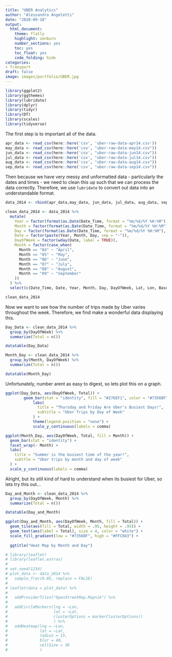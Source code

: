 ```yaml
---
title: "UBER Analytics"
author: "Alessandro Angeletti"
date: "2020-09-18"
output:
  html_document:
    theme: flatly
    highlight: zenburn
    number_sections: yes
    toc: yes
    toc_float: yes
    code_folding: hide
categories:
- Transport
draft: false
image: images/portfolio/UBER.jpg
---
```


```r
library(ggplot2)
library(ggthemes)
library(lubridate)
library(dplyr)
library(tidyr)
library(DT)
library(scales)
library(tidyverse)
```

The first step is to important all of the data.

```r
apr_data <- read_csv(here::here('csv', 'uber-raw-data-apr14.csv'))
may_data <- read_csv(here::here('csv', "uber-raw-data-may14.csv"))
jun_data <- read_csv(here::here('csv', "uber-raw-data-jun14.csv"))
jul_data <- read_csv(here::here('csv', "uber-raw-data-jul14.csv"))
aug_data <- read_csv(here::here('csv', "uber-raw-data-aug14.csv"))
sep_data <- read_csv(here::here('csv', "uber-raw-data-sep14.csv"))
```


Then because we have very messy and unformatted data - particularly the dates and times - we need to clean this up such that we can process the data correctly. Therefore, we use `lubridate` to convert out data into an understandable format.

```r
data_2014 <- rbind(apr_data,may_data, jun_data, jul_data, aug_data, sep_data)

clean_data_2014 <- data_2014 %>% 
  mutate(
    Year = factor(format(as.Date(Date_Time, format = "%m/%d/%Y %H:%M"), "%Y")),
    Month = factor(format(as.Date(Date_Time, format = "%m/%d/%Y %H:%M"), "%m")),
    Day = factor(format(as.Date(Date_Time, format = "%m/%d/%Y %H:%M"), "%d")),
    Date = factor(paste(Year, Month, Day, sep = "-")),
    DayOfWeek = factor(wday(Date, label = TRUE)),
    Month = factor(case_when(
      Month == "04" ~ "April",
      Month == "05" ~ "May",
      Month == "06" ~ "June",
      Month == "07" ~ "July",
      Month == "08" ~ "August",
      Month == "09" ~ "September"
    ))
  ) %>% 
  select(c(Date_Time, Date, Year, Month, Day, DayOfWeek, Lat, Lon, Base))

clean_data_2014
```

Now we want to see how the number of trips made by Uber varies throughout the week. Therefore, we find make a wonderful data displaying this.

```r
Day_Data <- clean_data_2014 %>% 
  group_by(DayOfWeek) %>%
  summarize(Total = n())

datatable(Day_Data)

Month_Day <- clean_data_2014 %>%
  group_by(Month, DayOfWeek) %>%
  summarize(Total = n())

datatable(Month_Day)
```

Unfortunately, number arent as easy to digest, so lets plot this on a graph.

```r
ggplot(Day_Data, aes(DayOfWeek, Total)) + 
        geom_bar(stat = "identity", fill = "#276EF1", color = "#7356BF") +
            labs(
              title = "Thursday and Friday Are Uber's Busiest Days!",
              subtitle = "Uber Trips by Day of Week"
            ) +
            theme(legend.position = "none") +
            scale_y_continuous(labels = comma)

ggplot(Month_Day, aes(DayOfWeek, Total, fill = Month)) + 
  geom_bar(stat = "identity") +
  facet_wrap(~ Month) +
  labs(
    title = "Summer is the busiest time of the year!",
    subttle = "Uber trips by month and day of week"
  ) +
  scale_y_continuous(labels = comma)
```
Alright, but its still kind of hard to understand when its busiest for Uber, so lets try this out...

```r
Day_and_Month <- clean_data_2014 %>%
  group_by(DayOfWeek, Month) %>%
  summarize(Total = n())

datatable(Day_and_Month)

ggplot(Day_and_Month, aes(DayOfWeek, Month, fill = Total)) +
  geom_tile(aes(fill = Total, width = .95, height = .95)) +
  geom_text(aes(label = Total), size = 4, color = "white") +
  scale_fill_gradient(low = "#7356BF", high = "#FFC043") +
  
  ggtitle("Heat Map by Month and Day")
```

```r
# library(leaflet)
# library(leaflet.extras)
# 
# set.seed(1234)
# plot_data <- data_2014 %>% 
#   sample_frac(0.05, replace = FALSE)
# 
# leaflet(data = plot_data) %>% 
#   
#   addProviderTiles("OpenStreetMap.Mapnik") %>% 
#   
#   addCircleMarkers(lng = ~Lon, 
#                    lat = ~Lat,
#                    clusterOptions = markerClusterOptions()
#                    ) %>% 
#   addHeatmap(lng = ~Lon, 
#              lat = ~Lat,
#              radius = 15,
#              blur = 40,
#              cellSize = 30
#              )
```

